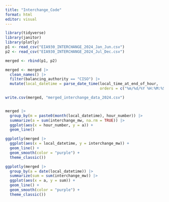 ---
title: "Interchange_Code"
format: html
editor: visual
---

```{r}
library(tidyverse)
library(janitor)
library(plotly)
p1 <- read_csv("EIA930_INTERCHANGE_2024_Jan_Jun.csv")
p2 <- read_csv("EIA930_INTERCHANGE_2024_Jul_Dec.csv")

merged <- rbind(p1, p2)
```

```{r}
merged <- merged |> 
  clean_names() |> 
  filter(balancing_authority == "CISO") |> 
  mutate(local_datetime = parse_date_time(local_time_at_end_of_hour,
                                          orders = c("%m/%d/%Y %H:%M:%S %p")))

write.csv(merged, "merged_interchange_data_2024.csv")


merged |> 
  group_by(m = paste0(month(local_datetime), hour_number)) |> 
  summarize(a = sum(interchange_mw, na.rm = TRUE)) |> 
  ggplot(aes(x = hour_number, y = a)) +
  geom_line()
```


```{r}
ggplotly(merged |> 
  ggplot(aes(x = local_datetime, y = interchange_mw)) +
  geom_line() +
  geom_smooth(color = "purple") +
  theme_classic())
```
```{r}
ggplotly(merged |> 
  group_by(a = date(local_datetime)) |> 
  summarize(sum = sum(interchange_mw)) |> 
  ggplot(aes(x = a, y = sum)) +
  geom_line() +
  geom_smooth(color = "purple") +
  theme_classic())
```
